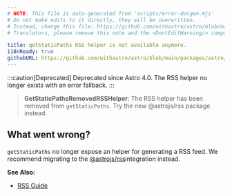 ```yaml
---
# NOTE: This file is auto-generated from 'scripts/error-docgen.mjs'
# Do not make edits to it directly, they will be overwritten.
# Instead, change this file: https://github.com/withastro/astro/blob/main/packages/astro/src/core/errors/errors-data.ts
# Translators, please remove this note and the <DontEditWarning/> component.

title: getStaticPaths RSS helper is not available anymore.
i18nReady: true
githubURL: https://github.com/withastro/astro/blob/main/packages/astro/src/core/errors/errors-data.ts
---
```


<DontEditWarning />


:::caution[Deprecated]
Deprecated since Astro 4.0. The RSS helper no longer exists with an error fallback.
:::

> **GetStaticPathsRemovedRSSHelper**: The RSS helper has been removed from `getStaticPaths`. Try the new @astrojs/rss package instead.

## What went wrong?
`getStaticPaths` no longer expose an helper for generating a RSS feed. We recommend migrating to the [@astrojs/rss](/en/recipes/rss/#setting-up-astrojsrss)integration instead.

**See Also:**
-  [RSS Guide](/en/recipes/rss/)


